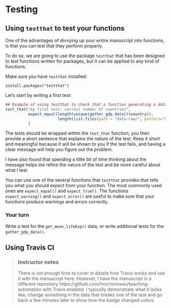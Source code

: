 # Testing


## Using `testthat` to test your functions

One of the advantages of divvying up your entire manuscript into functions, is
that you can test that they perform properly.

To do so, we are going to use the package `testthat` that has been designed to
test functions written for packages, but it can be applied to any kind of
functions.

Make sure you have `testthat` installed:

`install.packages("testthat")`

Let's start by writing a first test:

```r
## Example of using testthat to check that a function generating a dataset works as expected.
test_that("my first test: correct number of countries",
          expect_equal(length(unique(gather_gdp_data()$country)),
                       length(list.files(path = "data-raw/", pattern="gdp-percapita\\.csv$")))
          )
```

The tests should be wrapped within the `test_that` function, you then provide a
short sentence that explains the nature of the test. Keep it short and
meaningful because it will be shown to you if the test fails, and having a clear
message will help you figure out the problem.

I have also found that spending a little bit of time thinking about the message
helps me refine the nature of the test and be more careful about what I test.

You can use one of the several functions that `testthat` provides that tells you
what you should expect from your function. The most commonly used ones are
`expect_equal()` and `expect_true()`. The functions `expect_warning()` and
`expect_error()` are useful to make sure that your functions produce warnings
and errors correctly.

### Your turn

Write a test for the `get_mean_lifeExp()` data, or write additional tests for
the `gather_gdp_data()`.

## Using Travis CI

> ### Instructor notes
>
> There is not enough time to cover in details how Travis works and use it with
> the manuscript here. However, I have the manuscript in a different repository
> https://github.com/fmichonneau/teaching-automation with Travis enabled. I
> typically demonstrate what it looks like, change something in the data that
> breaks one of the test and go back a few minutes later to show how the badge
> changed colors.
